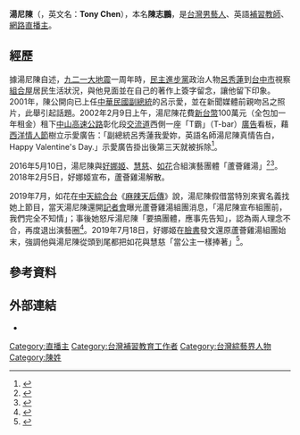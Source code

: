 {{藝人
| 姓名 = 湯尼陳
| 類型 = 男藝人
| 圖片 = 
| 原名 = 陳志鵬
| 外文名 = 
| 外文 = Tony Chen
| 羅馬拼音 = Chen Zhi-Peng
| 英文名 = 
| 暱稱 = 湯尼陳
| 其他藝名 = 
| 國籍 = {{ROC}}
| 民族 = 
| 籍貫 = 
| 出生日期 = {{birth date and age|1961|10|1}}
| 出生地點 = {{ROC|臺灣省}}[[臺北市_(省轄市)|臺北市]]
| 逝世日期 = 
| 逝世地點 = 
| 職業 = 英語[[補習教師|補習教師]]、網路簽約主播、主持人
| 語言 = [[中華民國國語|國語]]、[[臺灣閩南語|臺語]]、[[英語|英語]]
| 教育程度 = [[逢甲大學|逢甲大學]][[經濟學|經濟學]]系學士<br>[[美國|美國]]俄亥俄州芬特蘭大學英語教學和雙語教育雙科碩士
| 宗教信仰 = [[基督教|基督教]]
| 出身地 = {{TWN}}
| 出道日期 = 1999年
| 活躍年代 = 1999年－
| 唱片公司 = 
| 經紀公司 = 哇哈哈製作有限公司、熱浪新媒體股份有限公司
| 網站 = 
| 三圍 = 
| 電影 = 
| 電視節目 = 
| 舞台劇 = 
| 書籍 = 
}}
'''湯尼陳'''（{{bd|1961年|10月1日||}}，英文名：'''Tony Chen'''），本名'''陳志鵬'''，是[[台灣|台灣]][[男藝人|男藝人]]、英語[[補習教師|補習教師]]、[[網路直播主|網路直播主]]。

== 經歷 ==
據湯尼陳自述，[[九二一大地震|九二一大地震]]一周年時，[[民主進步黨|民主進步黨]]政治人物[[呂秀蓮|呂秀蓮]]到[[台中市|台中市]]視察[[組合屋|組合屋]]居民生活狀況，與他見面並在自己的著作上簽字留念，讓他留下印象。2001年，陳公開向已上任[[中華民國副總統|中華民國副總統]]的呂示愛，並在新聞媒體前親吻呂之照片，此舉引起話題。2002年2月9日上午，湯尼陳花費[[新台幣|新台幣]]100萬元（全包加一年租金）租下[[中山高速公路|中山高速公路]]彰化段[[交流道|交流道]]西側一座「T霸」（T-bar）[[廣告|廣告]]看板，藉[[西洋情人節|西洋情人節]]樹立示愛廣告：「副總統呂秀蓮我愛妳，英語名師湯尼陳真情告白，Happy Valentine's Day.」示愛廣告掛出後第三天就被拆除<ref name="秀蓮">{{cite web|url=http://www.epochtimes.com/b5/2/2/8/n169494.htm|title=痴戀呂秀蓮 湯尼陳百萬打廣告|publisher=大紀元|date=2002-02-08|accessdate=2016-09-17|archive-date=2016-09-19|archive-url=https://web.archive.org/web/20160919070814/http://www.epochtimes.com/b5/2/2/8/n169494.htm|dead-url=no}}</ref>。

2016年5月10日，湯尼陳與[[好娜姬|好娜姬]]、[[慧慈|慧慈]]、[[林雅惠|如花]]合組演藝團體「蘆薈雞湯」<ref name="蘆薈湯">{{cite web|url=http://star.ettoday.net/news/694775|title=夢幻團體成形！ 如花＋慧慈＋湯尼陳組「蘆薈湯」出道|author=林孝庭|publisher=[[ETtoday新聞雲|ETtoday新聞雲]]|date=2016-05-09|accessdate=2016-09-17|archive-date=2016-09-18|archive-url=https://web.archive.org/web/20160918223023/http://star.ettoday.net/news/694775|dead-url=no}}</ref><ref>{{cite news|url=http://www.appledaily.com.tw/realtimenews/article/entertainment/20160510/857557|title=【有片】如花慧慈合體湯尼陳 酸法拉利姊太貴|newspaper=|pages=|publisher=[[台灣蘋果日報|台灣蘋果日報]]蘋果即時 |author=蔡維歆、宇若霏 |date=2016-05-10 |accessdate=2017-05-20|quote=}}</ref>。2018年2月5日，好娜姬宣布，蘆薈雞湯解散。

2019年7月，如花在[[中天綜合台|中天綜合台]]《[[麻辣天后傳|麻辣天后傳]]》說，湯尼陳假借當特別來賓名義找她上節目，當天湯尼陳還開[[記者會|記者會]]曝光蘆薈雞湯組團消息，「湯尼陳宣布組團前，我們完全不知情」；事後她怒斥湯尼陳「要搞團體，應事先告知」，認為兩人理念不合，再度退出演藝圈<ref>{{Cite web|url=https://www.mirrormedia.mg/story/20190718edi007/|author=吳妍|language=zh-tw|title=經紀人A走300萬 如花自曝退出演藝圈內幕|publisher=[[鏡週刊|鏡週刊]]|date=2019-07-18|accessdate=2019-08-18|archive-date=2019-08-18|archive-url=https://web.archive.org/web/20190818094720/https://www.mirrormedia.mg/story/20190718edi007/|dead-url=no}}</ref>。2019年7月18日，好娜姬在[[臉書|臉書]]發文還原蘆薈雞湯組團始末，強調他與湯尼陳從頭到尾都把如花與慧慈「當公主一樣捧著」<ref>{{Cite web|url=https://news.tvbs.com.tw/entertainment/1168813|author=王雅惠|language=zh-tw|title=如花控遭湯尼陳陷害！團長千字文打臉：我們把她當公主捧|publisher=TVBS新聞|date=2019-07-19|accessdate=2019-08-18|archive-date=2019-08-18|archive-url=https://web.archive.org/web/20190818111322/https://news.tvbs.com.tw/entertainment/1168813|dead-url=no}}</ref>。

== 參考資料 ==
{{Reflist}}

== 外部連結 ==
*{{Facebook page|EnglishofGod}}

[[Category:直播主|Category:直播主]]
[[Category:台灣補習教育工作者|Category:台灣補習教育工作者]]
[[Category:台灣綜藝界人物|Category:台灣綜藝界人物]]
[[Category:陳姓|Category:陳姓]]